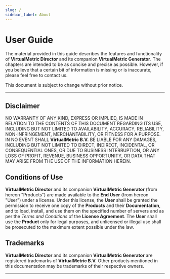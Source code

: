 ```yaml
---
slug: /
sidebar_label: About
---
```


# User Guide

The material provided in this guide describes the features and functionality of **VirtualMetric Director** and its companion **VirtualMetric Generator**. The chapters are intended to be as concise and precise as possible. However, if you believe that a certain bit of information is missing or is inaccurate, please feel free to contact us.

This document is subject to change without prior notice.

---

## Disclaimer

NO WARRANTY OF ANY KIND, EXPRESS OR IMPLIED, IS MADE IN RELATION TO THE CONTENTS OF THIS DOCUMENT REGARDING ITS USE, INCLUDING BUT NOT LIMITED TO AVAILABILITY, ACCURACY, RELIABILITY, NON-INFRINGEMENT, MERCHANTABILITY, OR FITNESS FOR A PURPOSE. IN NO EVENT SHALL **VirtualMetric B.V.** BE LIABLE FOR ANY DAMAGES, INCLUDING BUT NOT LIMITED TO DIRECT, INDIRECT, INCIDENTAL, OR CONSEQUENTIAL ONES, OR DUE TO BUSINESS INTERRUPTION, OR ANY LOSS OF PROFIT, REVENUE, BUSINESS OPPORTUNITY, OR DATA THAT MAY ARISE FROM THE USE OF THE INFORMATION HEREIN.

## Conditions of Use

**VirtualMetric Director** and its companion **VirtualMetric Generator** (from hereon "Products") are made available to the **End User** (from hereon "User") under a license. Under this license, the **User** shall be granted the permission to receive one copy of the **Products** and their **Documentation**, and to load, install, and use them on the specified number of servers and as per the _Terms and Conditions_ of the **License Agreement**. The **User** shall use the **Product** only for legal purposes, and unlicensed or illegal use shall be prosecuted to the maximum extent possible under the law.

## Trademarks

**VirtualMetric Director** and its companion **VirtualMetric Generator** are registered trademarks of **VirtualMetric B.V.** Other products mentioned in this documentation may be trademarks of their respective owners.

---

<FooterCopyright copyright="Copyright &copy;2024 VirtualMetric. All rights reserved."/>

